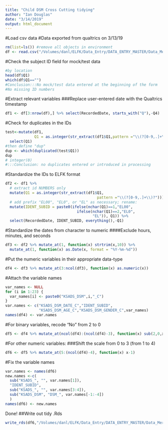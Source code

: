 ```yaml
---
title: "Child DSM Cross Cutting tidying"
author: "Ian Douglas"
date: "3/14/2019"
output: html_document
---
```

#Load csv data
#Data exported from qualtrics on 3/13/19
```r
rm(list=ls()) #remove all objects in environment
df <- read.csv("/Volumes/danl/ELFK/Data_Entry/DATA_ENTRY_MASTER/Data_Merge/01 Raw/QUALTRICS/Children/DSM Cross Cutting raw.csv", stringsAsFactors = FALSE)
```

#Check the subject ID field for mock/test data
```r
#by location
head(df$Q1)
which(df$Q1=="")
#Conclusion:::No mock/test data entered at the beginning of the form
#No missing ID numbers
```

#Extract relevant variables
###Replace user-entered date with the Qualtrics timestamp
```r
df1 <- df[3:nrow(df),] %>% select(RecordedDate, starts_with("Q"),-Q4)
```

#Check for duplicates in the IDs
```r
test<-mutate(df1, 
             Q1 = as.integer(str_extract(df1$Q1,pattern ="\\(?[0-9,.]+\\)?"))) %>%
  select(Q1)
#then define "dup"
dup <- which(duplicated(test$Q1))
dup
# integer(0)
#:::Conclusion: no duplicates entered or introduced in processing
```

#Standardize the IDs to ELFK format
```r
df2 <- df1 %>%
  # extract id NUMBERS only
  mutate(Q1 = as.integer(str_extract(df1$Q1, 
                                         pattern ="\\(?[0-9,.]+\\)?")))%>%
  # add prefix "EL00", "EL0", or "EL" as necessary; rename:
  mutate(IDENT_SUBID = paste0(ifelse(nchar(Q1)==1,"EL00",
                                ifelse(nchar(Q1)==2,"EL0",
                                       "EL")), Q1)) %>%
  select(RecordedDate, IDENT_SUBID, everything(),-Q1)
```

#Standardize the dates from character to numeric
####Exclude hours, minutes, and seconds
```r
df3 <- df2 %>% mutate_at(1, function(x) strtrim(x,10)) %>%
  mutate_at(1, function(x) as.Date(x, format = "%Y-%m-%d"))
```

#Put the numeric variables in their appropriate data-type
```r
df4 <- df3 %>% mutate_at(3:ncol(df3), function(x) as.numeric(x))
```

#Attach the variable names
```r
var_names <- NULL
for (i in 1:23) {
  var_names[i] <- paste0("KSADS_DSM",i,"_C")
}
var.names <- c("KSADS_DSM_DATE_C","IDENT_SUBID",
               "KSADS_DSM_AGE_C","KSADS_DSM_GENDER_C",var_names)
names(df4) <- var.names
```

#For binary variables, recode "No" from 2 to 0
```r
df5 <- df4 %>% mutate_at(ncol(df4):(ncol(df4)-3), function(x) sub(2,0,x))
```

#For other numeric variables:
###Shift the scale from 0 to 3 (from 1 to 4)
```r
df6 <- df5 %>% mutate_at(5:(ncol(df4)-4), function(x) x-1)
```

#Fix the variable names
```r
var.names <- names(df6)
new.names <-c(
  sub("KSADS_", "", var.names[1]), 
  "IDENT_SUBID",  
  sub("KSADS_", "", var.names[3:4]),
  sub("KSADS_DSM", "DSM_", var.names[-1:-4])
  )
names(df6) <- new.names
```

Done!
##Write out tidy .Rds
```r
write_rds(df6,"/Volumes/danl/ELFK/Data_Entry/DATA_ENTRY_MASTER/Data_Merge/02 Tidied/QUALTRICS/Children/R/DSM_C_tidy.rds")
```
